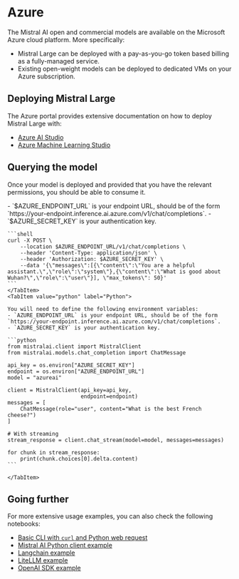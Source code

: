
# Azure

The Mistral AI open and commercial models are available on the Microsoft Azure cloud platform. More specifically:

- Mistral Large can be deployed with a pay-as-you-go token based billing as a fully-managed service.
- Existing open-weight models can be deployed to dedicated VMs on your Azure subscription.


## Deploying Mistral Large 

The Azure portal provides extensive documentation on how to deploy Mistral Large with:

- [Azure AI Studio](https://learn.microsoft.com/en-us/azure/ai-studio/how-to/deploy-models-mistral#reference-for-mistral-large-deployed-as-a-service)
- [Azure Machine Learning Studio](https://learn.microsoft.com/en-us/azure/machine-learning/how-to-deploy-models-mistral)

## Querying the model

Once your model is deployed and provided that you have the relevant permissions, you should
be able to consume it.

<Tabs>
    <TabItem value="curl" label="curl" default>
    - `$AZURE_ENDPOINT_URL` is your endpoint URL, should be of the form `https://your-endpoint.inference.ai.azure.com/v1/chat/completions`.
    - `$AZURE_SECRET_KEY` is your authentication key.

    ```shell
    curl -X POST \
        --location $AZURE_ENDPOINT_URL/v1/chat/completions \
        --header 'Content-Type: application/json' \
        --header 'Authorization: $AZURE_SECRET_KEY' \
        --data '{\"messages\":[{\"content\":\"You are a helpful assistant.\",\"role\":\"system\"},{\"content\":\"What is good about Wuhan?\",\"role\":\"user\"}], \"max_tokens\": 50}'
    ```
    </TabItem>
    <TabItem value="python" label="Python">

    You will need to define the following environment variables:
    - `AZURE_ENDPOINT_URL` is your endpoint URL, should be of the form `https://your-endpoint.inference.ai.azure.com/v1/chat/completions`.
    - `AZURE_SECRET_KEY` is your authentication key.

    ```python
    from mistralai.client import MistralClient
    from mistralai.models.chat_completion import ChatMessage

    api_key = os.environ["AZURE_SECRET_KEY"]
    endpoint = os.environ["AZURE_ENDPOINT_URL"]
    model = "azureai"

    client = MistralClient(api_key=api_key,
                           endpoint=endpoint)
    messages = [
        ChatMessage(role="user", content="What is the best French cheese?")
    ]

    # With streaming
    stream_response = client.chat_stream(model=model, messages=messages)

    for chunk in stream_response:
        print(chunk.choices[0].delta.content)
    ```
        
    </TabItem>
</Tabs>



## Going further

For more extensive usage examples, you can also check the following notebooks:

- [Basic CLI with `curl` and Python web request](https://github.com/Azure/azureml-examples/blob/main/sdk/python/foundation-models/mistral/webrequests.ipynb)
- [Mistral AI Python client example](https://github.com/Azure/azureml-examples/blob/main/sdk/python/foundation-models/mistral/mistralai.ipynb)
- [Langchain example](https://github.com/Azure/azureml-examples/blob/main/sdk/python/foundation-models/mistral/langchain.ipynb)
- [LiteLLM example](https://github.com/Azure/azureml-examples/blob/main/sdk/python/foundation-models/mistral/litellm.ipynb)
- [OpenAI SDK example](https://github.com/Azure/azureml-examples/blob/main/sdk/python/foundation-models/mistral/openaisdk.ipynb)
